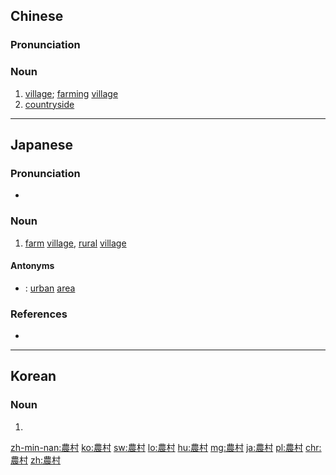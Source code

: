 {{also|农村}}
==Chinese==
{{zh-forms|s=农村}}

===Pronunciation===
{{zh-pron
|m=nóngcūn
|c=nung4 cyun1
|h=pfs=nùng-chhûn
|ma=zh-nóngcūn.ogg
|mn=lông-chhun/lông-chhoan/qz,xm,zz:lông-chhng
|cat=n
}}

===Noun===
{{zh-noun}}

# [[village]]; [[farming]] [[village]]
# [[countryside]]

----

==Japanese==
{{ja-kanjitab|のう|そん|yomi=o}}

===Pronunciation===
* {{ja-pron|のうそん|y=o|acc=0|acc_ref=NHK}}

===Noun===
{{ja-noun|のうそん}}

# [[farm]] [[village]], [[rural]] [[village]]

====Antonyms====
* {{ja-r|都会|とかい}}: [[urban]] [[area]]

===References===
<references/>
* {{R:Shogakukan}}

----

==Korean==
{{ko-hanjatab}}

===Noun===
{{ko-noun|hj|hangeul=농촌}}

# {{hanja form of|농촌|rural hamlet; farming town/village}}

[[zh-min-nan:農村]]
[[ko:農村]]
[[sw:農村]]
[[lo:農村]]
[[hu:農村]]
[[mg:農村]]
[[ja:農村]]
[[pl:農村]]
[[chr:農村]]
[[zh:農村]]